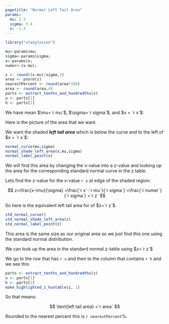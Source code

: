 ```yaml
---
pagetitle: "Normal Left Tail Area"
params:
  mu: 2.3
  sigma: 3.4 
  x: -1.3 
---
```


```r
library("statplosion")
```

```r
mu<-params$mu; 
sigma<-params$sigma; 
x<-params$x; 
numer<-(x-mu); 
```

```r
z <- round((x-mu)/sigma,2) 
area <- pnorm(z)
nearestPercent <- round(area*100)
area <- round(area,4)
parts <- extract_tenths_and_hundredths(z)
u <- parts[1]
h <- parts[2]
```

We have mean $\mu=`r mu`$, $\sigma=`r sigma`$, and $x = `r x`$:

Here is the picture of the area that we want.    
    
We want the shaded **_left tail area_** which is below the curve and to the left of $x = `r x`$:
     
```r
normal_curve(mu,sigma)
normal_shade_left_area(x,mu,sigma)
normal_label_point(x)
```

We will find this area by changing the x-value into a z-value and looking up the area for the corresponding standard normal curve in the z table.

Lets find the z-value for the x-value `r x` at edge of the shaded region:

$$
z=\frac{x-\mu}{\sigma}
 =\frac{`r x`-`r mu`}{`r sigma`}
 =\frac{`r numer`}{`r sigma`}
 =`r z` 
$$

So here is the equivalent left tail area for of $z=`r z`$. 

```r
std_normal_curve()
std_normal_shade_left_area(z)
std_normal_label_point(z)
```
This area is the same size as our original area so we just find this one using the standard normal distribution.

We can look up the area in the standard normal z-table using $z=`r z`$  
    
We go to the row that has `r u` and then to the column that contains `r h` and we see this: 

```r
parts <- extract_tenths_and_hundredths(z)
u <- parts[1]
h <- parts[2]
make_highlighted_z_huxtable(z, 1)
```
So that means:

$$
\text{left tail area} =`r area` 
$$

Rounded to the nearest percent this is `r nearestPercent`%. 

